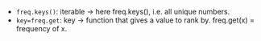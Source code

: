 - `freq.keys()`: iterable → here freq.keys(), i.e. all unique numbers.
- `key=freq.get`: key → function that gives a value to rank by. freq.get(x) = frequency of x.